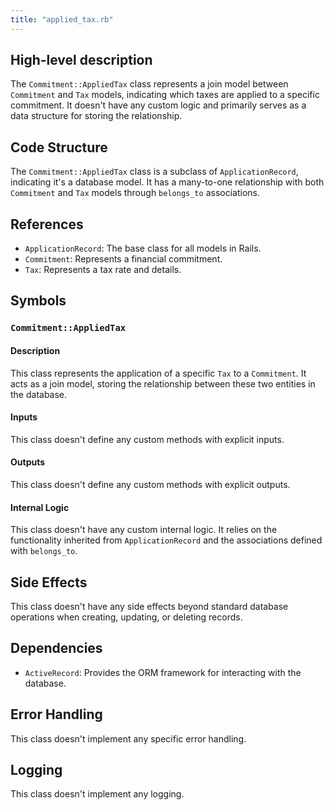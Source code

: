 ```yaml
---
title: "applied_tax.rb"
---
```


## High-level description
The `Commitment::AppliedTax` class represents a join model between `Commitment` and `Tax` models, indicating which taxes are applied to a specific commitment. It doesn't have any custom logic and primarily serves as a data structure for storing the relationship.

## Code Structure
The `Commitment::AppliedTax` class is a subclass of `ApplicationRecord`, indicating it's a database model. It has a many-to-one relationship with both `Commitment` and `Tax` models through `belongs_to` associations.

## References
- `ApplicationRecord`: The base class for all models in Rails.
- `Commitment`: Represents a financial commitment.
- `Tax`: Represents a tax rate and details.

## Symbols

### `Commitment::AppliedTax`
#### Description
This class represents the application of a specific `Tax` to a `Commitment`. It acts as a join model, storing the relationship between these two entities in the database.

#### Inputs
This class doesn't define any custom methods with explicit inputs.

#### Outputs
This class doesn't define any custom methods with explicit outputs.

#### Internal Logic
This class doesn't have any custom internal logic. It relies on the functionality inherited from `ApplicationRecord` and the associations defined with `belongs_to`.

## Side Effects
This class doesn't have any side effects beyond standard database operations when creating, updating, or deleting records.

## Dependencies
- `ActiveRecord`: Provides the ORM framework for interacting with the database.

## Error Handling
This class doesn't implement any specific error handling.

## Logging
This class doesn't implement any logging.
